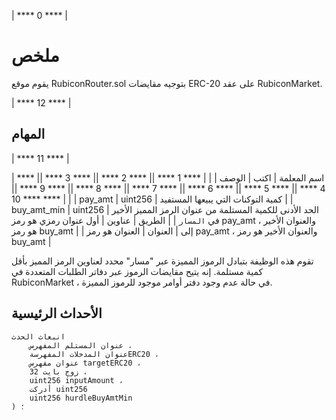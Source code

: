 | **** 0 **** |

# ملخص

يقوم موقع RubiconRouter.sol بتوجيه مقايضات ERC-20 على عقد RubiconMarket.

| **** 12 **** |

## المهام

| **** 11 **** |

| اسم المعلمة | اكتب | الوصف |
| | **** 1 **** || **** 2 **** || **** 3 **** || **** 4 **** || **** 5 **** || **** 6 **** || **** 7 **** || **** 8 **** || **** 9 **** || **** 10 **** | |
| pay_amt | uint256 | كمية التوكنات التي يبيعها المستفيد |
| buy_amt_min | uint256 | الحد الأدنى للكمية المستلمة من عنوان الرمز المميز الأخير في `المسار` |
| الطريق | عناوين | أول عنوان رمزي هو رمز pay_amt ، والعنوان الأخير هو رمز buy_amt |
| إلى | العنوان | العنوان هو رمز pay_amt ، والعنوان الأخير هو رمز buy_amt |

تقوم هذه الوظيفة بتبادل الرموز المميزة عبر "مسار" محدد لعناوين الرمز المميز بأقل كمية مستلمة. إنه يتيح مقايضات الرموز عبر دفاتر الطلبات المتعددة في RubiconMarket ، في حالة عدم وجود دفتر أوامر موجود للرموز المميزة.

## الأحداث الرئيسية

    انبعاث الحدث
        عنوان المستلم المفهرس ،
        عنوان المدخلات المفهرسةERC20 ،
        عنوان مفهرس targetERC20 ،
        زوج بايت 32 ،
        uint256 inputAmount ،
        أدركت uint256
        uint256 hurdleBuyAmtMin
    ) ؛